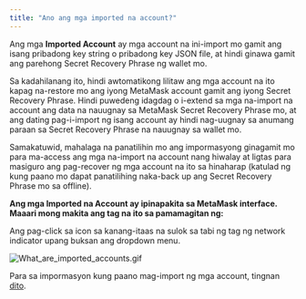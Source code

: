 ```yaml
---
title: "Ano ang mga imported na account?"
---
```


Ang mga **Imported Account** ay mga account na ini-import mo gamit ang isang pribadong key string o pribadong key JSON file, at hindi ginawa gamit ang parehong Secret Recovery Phrase ng wallet mo.

Sa kadahilanang ito, hindi awtomatikong lilitaw ang mga account na ito kapag na-restore mo ang iyong MetaMask account gamit ang iyong Secret Recovery Phrase. Hindi puwedeng idagdag o i-extend sa mga na-import na account ang data na nauugnay sa MetaMask Secret Recovery Phrase mo, at ang dating pag-i-import ng isang account ay hindi nag-uugnay sa anumang paraan sa Secret Recovery Phrase na nauugnay sa wallet mo.

Samakatuwid, mahalaga na panatilihin mo ang impormasyong ginagamit mo para ma-access ang mga na-import na account nang hiwalay at ligtas para masiguro ang pag-recover ng mga account na ito sa hinaharap (katulad ng kung paano mo dapat panatilihing naka-back up ang Secret Recovery Phrase mo sa offline).

**Ang mga Imported na Account ay ipinapakita sa MetaMask interface. Maaari mong makita ang tag na ito sa pamamagitan ng:**

Ang pag-click sa icon sa kanang-itaas na sulok sa tabi ng tag ng network indicator upang buksan ang dropdown menu.

<div class="center-container">
  <div class="img-medium">
    <img
      src={
        require("../../../../../../img/i18n/legacy/What_are_imported_accounts.gif")
          .default
      }
      alt="What_are_imported_accounts.gif"
    />
  </div>
</div>

Para sa impormasyon kung paano mag-import ng mga account, tingnan [dito](/managing-my-wallet/accounts-and-addresses/how-to-import-an-account).
